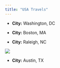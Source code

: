 ```yaml
---
title: "USA Travels"
---
```


- __City:__ Washington, DC



- __City:__ Boston, MA



- __City:__ Raleigh, NC

![](Raleigh.jpg)

- __City:__ Austin, TX